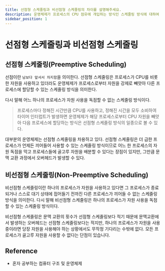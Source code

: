 ```yaml
---
title: 선점형 스케줄링과 비선점형 스케줄링의 차이를 설명해주세요.
description: 운영체제가 프로세스의 CPU 점유에 개입하는 방식인 스케줄링 방식에 대하여 알아보자.
sidebar_position: 1
---
```


# 선점형 스케줄링과 비선점형 스케줄링

## 선점형 스케줄링(Preemptive Scheduling)

선점이란 `남보다 앞서서 차지함`을 의미한다.
선점형 스케줄링은 프로세스가 CPU를 비롯한 자원을 사용하고 있더라도 운영체제가 프로세스로부터 자원을 강제로
빼앗아 다른 프로세스에 할당할 수 있는 스케줄링 방식을 의미한다.

다시 말해 어느 하나의 프로세스가 자원 사용을 독점할 수 없는 스케줄링 방식이다.

> 프로세스마다 정해진 시간만큼 CPU를 사용하고, 정해진 시간을 모두 소비하여 타이머 인터럽트가 발생하면
> 운영체제가 해당 프로세스로부터 CPU 자원을 빼앗아 다음 프로세스에 할당하는 방식은 선점형 스케줄링
> 방식의 일종으로 볼 수 있다.

대부분의 운영체제는 선점형 스케줄링을 차용하고 있다.
선점형 스케줄링은 더 급한 프로세스가 언제든 끼어들어 사용할 수 있는 스케줄링 방식이므로 어느 한 프로세스의
자원 독점을 막고 프로세스들에 골고루 자원을 배분할 수 있다는 장점이 있지만,
그만큼 문맥 교환 과정에서 오버헤드가 발생할 수 있다.

## 비선점형 스케줄링(Non-Preemptive Scheduling)

비선점형 스케줄링이란 하나의 프로세스가 자원을 사용하고 있다면 그 프로세스가 종료되거나 스스로 대기 상태에
접어들기 전까진 다른 프로세스가 끼어들 수 없는 스케줄링 방식을 의미한다.
다시 말해 비선점형 스케줄링은 하나의 프로세스가 자원 사용을 독점할 수 있는 스케줄링 방식이다.

비선점형 스케줄링은 문맥 교환의 횟수가 선점형 스케줄링보다 적기 때문에 문맥교환에서 발생하는 오버헤드는
선점형 스케줄링보다는 적지만, 하나의 프로세스가 자원을 사용 중이라면 당장 자원을 사용해야 하는 상황에서도
무작정 기다리는 수밖에 없다. 모든 프로세스가 골고루 자원을 사용할 수 없다는 단점이 있습니다.

## Reference

- 혼자 공부하는 컴퓨터 구조 및 운영체제
